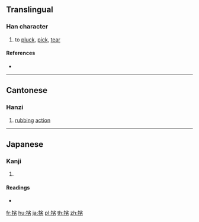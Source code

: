 ==Translingual==

===Han character===
{{Han char|rn=64|rad=手|as=06|sn=9|four=|canj=QFHS|ids=⿰扌劣}}

# to [[pluck]], [[pick]], [[tear]]

====References====
* {{Han ref|kx=0431.171|dkj=12081|dj=0780.240|hdz=31868.151|uh=6318|ud=25368}}

----

==Cantonese==

===Hanzi===
{{yue-hanzi|jyut=[[lyut3]]|y=lyut3}}

# [[rubbing]] [[action]]

----

==Japanese==

===Kanji===
{{ja-kanji|grade=|rs=手06}}

# {{defn|lang=ja|sort=手06}}

====Readings====
* {{ja-readings|on=|kun=[[むしる]] (mushiru), [[むしりとる]] (mushiritoru)}}

[[fr:挘]]
[[hu:挘]]
[[ja:挘]]
[[pl:挘]]
[[th:挘]]
[[zh:挘]]